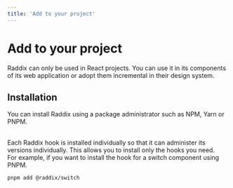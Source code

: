 ```yaml
---
title: 'Add to your project'
---
```


# Add to your project

Raddix can only be used in React projects. You can use it in its components
of its web application or adopt them incremental in their design system.

## Installation

You can install Raddix using a package administrator such as NPM, Yarn or PNPM.

<br />
Each Raddix hook is installed individually so that it can administer its versions
individually. This allows you to install only the hooks you need.

<br />
For example, if you want to install the hook for a switch component using PNPM.

```bash
pnpm add @raddix/switch
```
